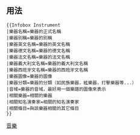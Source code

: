 <includeonly><!-- 在這裡加入模板的保護標識 --></includeonly><noinclude>{{template doc page viewed directly}}</noinclude>
<!-- 在本行下編輯模板說明 -->

== 用法 ==

<pre>
{{Infobox Instrument
|樂器名稱=樂器的正式名稱
|樂器別稱=樂器的別稱
|樂器英文名稱=樂器的英文名稱
|樂器德文名稱=樂器的德文名稱
|樂器法文名稱=樂器的法文名稱
|樂器義大利文名稱=樂器的義大利文名稱
|樂器西班牙文名稱=樂器的西班牙文名稱
|樂器圖像=樂器的圖像
|樂器分類=樂器的分類（如民族樂器，絃樂器，打擊樂器等...）
|音域=樂器的音域，最好用一個樂譜的圖像來表示
|相關樂器=相關的樂器
|相關知名演奏家=相關的知名演奏家
|相關條目=與該樂器相關的其它條目
}}
</pre>

<includeonly>
<!-- 本行下加入模板的分類 -->
[[Category:音樂模板|{{PAGENAME}}]]
[[Category:信息框模板|音樂]]
<!-- 本行下加入模板的跨語言鏈接 -->

</includeonly>